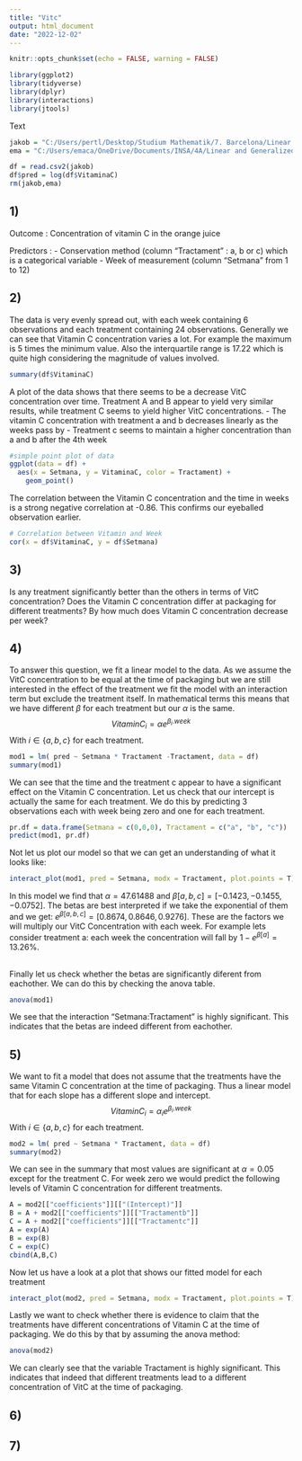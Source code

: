```yaml
---
title: "Vitc"
output: html_document
date: "2022-12-02"
---
```


```r
knitr::opts_chunk$set(echo = FALSE, warning = FALSE)
```


```r
library(ggplot2)
library(tidyverse)
library(dplyr)
library(interactions)
library(jtools)
```

Text
```r
jakob = "C:/Users/pertl/Desktop/Studium Mathematik/7. Barcelona/Linear and Generalized Models/Practical Exercise/VitCGroup7.csv"
ema = "C:/Users/emaca/OneDrive/Documents/INSA/4A/Linear and Generalized Linear Models/Assignment/VitCGroup7.csv"

df = read.csv2(jakob)
df$pred = log(df$VitaminaC)
rm(jakob,ema)
```

## 1)

Outcome : Concentration of vitamin C in the orange juice

Predictors : 
- Conservation method (column "Tractament" : a, b or c) which is a categorical variable
- Week of measurement (column "Setmana" from 1 to 12) 

## 2)

The data is very evenly spread out, with each week containing 6 observations and each treatment containing 24 observations. Generally we can see that Vitamin C concentration varies a lot. For example the maximum is 5 times the minimum value. Also the interquartile range is 17.22 which is quite high considering the magnitude of values involved.
```r
summary(df$VitaminaC)
```

A plot of the data shows that there seems to be a decrease VitC concentration over time. Treatment A and B appear to yield very similar results, while treatment C seems to yield higher VitC concentrations.
- The vitamin C concentration with treatment a and b decreases linearly as the weeks pass by 
- Treatment c seems to maintain a higher concentration than a and b after the 4th week 
```r
#simple point plot of data
ggplot(data = df) +
  aes(x = Setmana, y = VitaminaC, color = Tractament) +
    geom_point()
```

The correlation between the Vitamin C concentration and the time in weeks is a strong negative correlation at -0.86. This confirms our eyeballed observation earlier.
```r
# Correlation between Vitamin and Week
cor(x = df$VitaminaC, y = df$Setmana)
```

## 3)
Is any treatment significantly better than the others in terms of VitC concentration?
Does the Vitamin C concentration differ at packaging for different treatments?
By how much does Vitamin C concentration decrease per week?



## 4)
To answer this question, we fit a linear model to the data. As we assume the VitC concentration to be equal at the time of packaging but we are still interested in the effect of the treatment we fit the model with an interaction term but exclude the treatment itself. In mathematical terms this means that we have different $\beta$ for each treatment but our $\alpha$ is the same.
$$
VitaminC_i = \alpha e^{\beta_i .week}
$$
With $i \in \{a,b,c\}$ for each treatment.

```r
mod1 = lm( pred ~ Setmana * Tractament -Tractament, data = df)
summary(mod1)
```
We can see that the time and the treatment c appear to have a significant effect on the Vitamin C concentration. Let us check that our intercept is actually the same for each treatment. We do this by predicting 3 observations each with week being zero and one for each treatment.
```r
pr.df = data.frame(Setmana = c(0,0,0), Tractament = c("a", "b", "c"))
predict(mod1, pr.df)
```
Not let us plot our model so that we can get an understanding of what it looks like:
```r
interact_plot(mod1, pred = Setmana, modx = Tractament, plot.points = T)
```
In this model we find that $\alpha = 47.61488$ and $\beta[a,b,c] = [-0.1423, -0.1455, -0.0752]$. The betas are best interpreted if we take the exponential of them and we get: $e^{\beta[a,b,c]} = [0.8674, 0.8646, 0.9276]$. These are the factors we will multiply our VitC Concentration with each week. For example lets consider treatment a: each week the concentration will fall by $1-e^{\beta[a]} = 13.26\%$.

\
Finally let us check whether the betas are significantly diferent from eachother. We can do this by checking the anova table.

```r
anova(mod1)
```

We see that the interaction "Setmana:Tractament" is highly significant. This indicates that the betas are indeed different from eachother.

## 5)
We want to fit a model that does not assume that the treatments have the same Vitamin C concentration at the time of packaging. Thus a linear model that for each slope has a different slope and intercept.
$$
VitaminC_i = \alpha_i e^{\beta_i .week}
$$
With $i \in \{a,b,c\}$ for each treatment.
```r
mod2 = lm( pred ~ Setmana * Tractament, data = df)
summary(mod2)
```
We can see in the summary that most values are significant at $\alpha = 0.05$ except for the treatment C. For week zero we would predict the following levels of Vitamin C concentration for different treatments.
```r
A = mod2[["coefficients"]][["(Intercept)"]]
B = A + mod2[["coefficients"]][["Tractamentb"]]
C = A + mod2[["coefficients"]][["Tractamentc"]]
A = exp(A)
B = exp(B)
C = exp(C)
cbind(A,B,C)
```

Now let us have a look at a plot that shows our fitted model for each treatment

```r
interact_plot(mod2, pred = Setmana, modx = Tractament, plot.points = T)
```

Lastly we want to check whether there is evidence to claim that the treatments have different concentrations of Vitamin C at the time of packaging. We do this by that by assuming the anova method:
```r
anova(mod2)
```
We can clearly see that the variable Tractament is highly significant. This indicates that indeed that different treatments lead to a different concentration of VitC at the time of packaging.


## 6)

<!-- We can choose the best linear model by comparing the $R^2$, the mean square errors (MSE) and the Akaike Information Criterion (AIC) -->
<!-- ```{r} -->
<!-- bmod =  -->
<!-- ``` -->

<!-- ```{r} -->
<!-- #Response residual -->
<!-- df$resp_resid = residuals(bmod, type = "response") -->
<!-- ggplot(df) + -->
<!--   aes(x = resp_resid) + -->
<!--     geom_histogram() -->
<!-- ``` -->

<!-- ```{r} -->
<!-- mean(df$resp_resid > 0) -->
<!-- ``` -->

<!-- ```{r} -->
<!-- mean(df$resp_resid < 0) -->
<!-- ``` -->


<!-- ```{r} -->
<!-- #Pearson residual -->
<!-- df$resp_resid = residuals(bmod, type = "pearson") -->
<!-- ggplot(df) + -->
<!--   aes(x = resp_resid) + -->
<!--     geom_histogram() -->
<!-- ``` -->


<!-- ```{r} -->
<!-- #Deviance residual -->
<!-- df$resp_resid = residuals(bmod) -->
<!-- ggplot(df) + -->
<!--   aes(x = resp_resid) + -->
<!--     geom_histogram() -->
<!-- ``` -->

<!-- For interpretation check Lec7_sol.html -->

## 7)